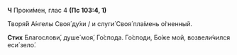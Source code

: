 **Ч** Проки́мен, глас 4 **(Пс 103:4, 1)**

Творя́й А́нгелы Своя́ ду́хи / и слуги́ Своя́ пла́мень о́гненный.

**Стих** Благослови́, душе́ моя́, Го́спода. Го́споди, Бо́же мой, возвели́чился еси́ зело́.
